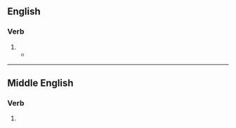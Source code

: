 ==English==

===Verb===
{{head|en|verb form}}

# {{en-archaic third-person singular of|tell}}
#* {{RQ:King James Version|Psalms|101|7|passage=He that [[worketh]] deceit shall not dwell within my house: he that [[telleth]] lies shall not [[tarry]] in my sight.}}

----

==Middle English==

===Verb===
{{head|enm|verb form}}

# {{inflection of|enm|tellen||3s|pres|ind}}